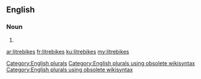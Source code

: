 ==English==

===Noun===
{{head|en}}

# {{plural of|litrebike}}

[[Category:English plurals]][[Category:English plurals using obsolete wikisyntax]][[Category:English plurals using obsolete wikisyntax]]

[[ar:litrebikes]]
[[fr:litrebikes]]
[[ku:litrebikes]]
[[my:litrebikes]]